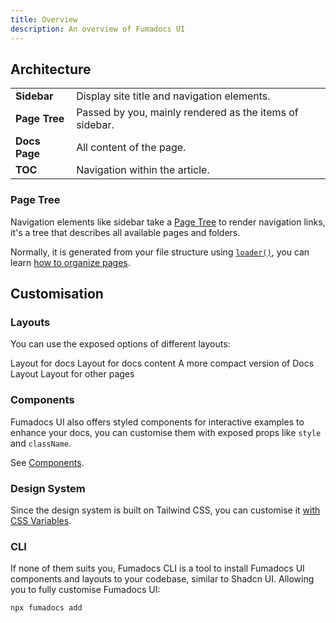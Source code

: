 ```yaml
---
title: Overview
description: An overview of Fumadocs UI
---
```


## Architecture

<UiOverview />

|               |                                                         |
| ------------- | ------------------------------------------------------- |
| **Sidebar**   | Display site title and navigation elements.             |
| **Page Tree** | Passed by you, mainly rendered as the items of sidebar. |
| **Docs Page** | All content of the page.                                |
| **TOC**       | Navigation within the article.                          |

### Page Tree

Navigation elements like sidebar take a [Page Tree](/docs/headless/page-tree) to render navigation links, it's a tree that describes all available pages and folders.

Normally, it is generated from your file structure using [`loader()`](/docs/headless/source-api), you can learn [how to organize pages](/docs/page-conventions).

## Customisation

### Layouts

You can use the exposed options of different layouts:

<Cards>
  <Card title="Docs Layout" href="/docs/layouts/docs">
    Layout for docs
  </Card>
  <Card title="Docs Page" href="/docs/layouts/page">
    Layout for docs content
  </Card>
  <Card title="Notebook Layout" href="/docs/layouts/notebook">
    A more compact version of Docs Layout
  </Card>
  <Card title="Home Layout" href="/docs/layouts/home-layout">
    Layout for other pages
  </Card>
</Cards>

### Components

Fumadocs UI also offers styled components for interactive examples to enhance your docs, you can customise them with exposed props like `style` and `className`.

See [Components](/docs/components).

### Design System

Since the design system is built on Tailwind CSS, you can customise it [with CSS Variables](/docs/theme#colors).

### CLI

If none of them suits you, Fumadocs CLI is a tool to install Fumadocs UI components and layouts to your codebase, similar to Shadcn UI. Allowing you to fully customise Fumadocs UI:

```package-install
npx fumadocs add
```
